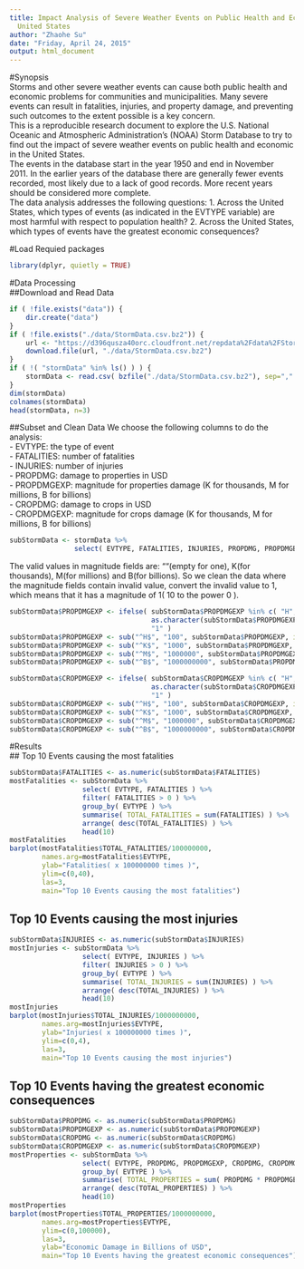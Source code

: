 ```yaml
---
title: Impact Analysis of Severe Weather Events on Public Health and Economic in the
  United States
author: "Zhaohe Su"
date: "Friday, April 24, 2015"
output: html_document
---
```


#Synopsis  
Storms and other severe weather events can cause both public health and economic problems for communities and municipalities. Many severe events can result in fatalities, injuries, and property damage, and preventing such outcomes to the extent possible is a key concern.  
This is a reproducible research document to explore the U.S. National Oceanic and Atmospheric Administration's (NOAA) Storm Database to try to find out the impact of severe weather events on public health and economic in the United States.  
The events in the database start in the year 1950 and end in November 2011. In the earlier years of the database there are generally fewer events recorded, most likely due to a lack of good records. More recent years should be considered more complete.  
The data analysis addresses the following questions:
1. Across the United States, which types of events (as indicated in the EVTYPE variable) are most harmful with respect to population health?
2. Across the United States, which types of events have the greatest economic consequences?

#Load Requied packages
```r
library(dplyr, quietly = TRUE)
```

#Data Processing  
##Download and Read Data  
```r
if ( !file.exists("data")) {
    dir.create("data")
}
if ( !file.exists("./data/StormData.csv.bz2")) {
    url <- "https://d396qusza40orc.cloudfront.net/repdata%2Fdata%2FStormData.csv.bz2"
    download.file(url, "./data/StormData.csv.bz2")
}
if ( !( "stormData" %in% ls() ) ) {
    stormData <- read.csv( bzfile("./data/StormData.csv.bz2"), sep="," )
}
dim(stormData)
colnames(stormData)
head(stormData, n=3)
```

##Subset and Clean Data
We choose the following columns to do the analysis:  
- EVTYPE: the type of event  
- FATALITIES: number of fatalities  
- INJURIES: number of injuries  
- PROPDMG: damage to properties in USD  
- PROPDMGEXP: magnitude for properties damage (K for thousands, M for millions, B for billions)  
- CROPDMG: damage to crops in USD  
- CROPDMGEXP: magnitude for crops damage (K for thousands, M for millions, B for billions)  
```r
subStormData <- stormData %>%
                select( EVTYPE, FATALITIES, INJURIES, PROPDMG, PROPDMGEXP, CROPDMG, CROPDMGEXP )
```

The valid values in magnitude fields are: ""(empty for one), K(for thousands), M(for millions) and B(for billions). So we clean the data where the magnitude fields contain invalid value, convert the invalid value to 1, which means that it has a magnitude of 1( 10 to the power 0 ).
```r
subStormData$PROPDMGEXP <- ifelse( subStormData$PROPDMGEXP %in% c( "H", "K", "M", "B", "h", "k", "m", "b"),
                                   as.character(subStormData$PROPDMGEXP),
                                   "1" )
subStormData$PROPDMGEXP <- sub("^H$", "100", subStormData$PROPDMGEXP, ignore.case=TRUE )
subStormData$PROPDMGEXP <- sub("^K$", "1000", subStormData$PROPDMGEXP, ignore.case=TRUE )
subStormData$PROPDMGEXP <- sub("^M$", "1000000", subStormData$PROPDMGEXP, ignore.case=TRUE )
subStormData$PROPDMGEXP <- sub("^B$", "1000000000", subStormData$PROPDMGEXP, ignore.case=TRUE )

subStormData$CROPDMGEXP <- ifelse( subStormData$CROPDMGEXP %in% c( "H", "K", "M", "B", "h", "k", "m", "b"),
                                   as.character(subStormData$CROPDMGEXP),
                                   "1" )
subStormData$CROPDMGEXP <- sub("^H$", "100", subStormData$CROPDMGEXP, ignore.case=TRUE )
subStormData$CROPDMGEXP <- sub("^K$", "1000", subStormData$CROPDMGEXP, ignore.case=TRUE )
subStormData$CROPDMGEXP <- sub("^M$", "1000000", subStormData$CROPDMGEXP, ignore.case=TRUE )
subStormData$CROPDMGEXP <- sub("^B$", "1000000000", subStormData$CROPDMGEXP, ignore.case=TRUE )

```

#Results  
## Top 10 Events causing the most fatalities
```r
subStormData$FATALITIES <- as.numeric(subStormData$FATALITIES)
mostFatalities <- subStormData %>%
                  select( EVTYPE, FATALITIES ) %>%
                  filter( FATALITIES > 0 ) %>%
                  group_by( EVTYPE ) %>%
                  summarise( TOTAL_FATALITIES = sum(FATALITIES) ) %>%
                  arrange( desc(TOTAL_FATALITIES) ) %>%
                  head(10)
mostFatalities
barplot(mostFatalities$TOTAL_FATALITIES/100000000, 
        names.arg=mostFatalities$EVTYPE,
        ylab="Fatalities( x 100000000 times )",
        ylim=c(0,40),
        las=3,
        main="Top 10 Events causing the most fatalities")
```

## Top 10 Events causing the most injuries
```r
subStormData$INJURIES <- as.numeric(subStormData$INJURIES)
mostInjuries <- subStormData %>%
                  select( EVTYPE, INJURIES ) %>%
                  filter( INJURIES > 0 ) %>%
                  group_by( EVTYPE ) %>%
                  summarise( TOTAL_INJURIES = sum(INJURIES) ) %>%
                  arrange( desc(TOTAL_INJURIES) ) %>%
                  head(10)
mostInjuries
barplot(mostInjuries$TOTAL_INJURIES/1000000000, 
        names.arg=mostInjuries$EVTYPE,
        ylab="Injuries( x 100000000 times )",
        ylim=c(0,4),
        las=3,
        main="Top 10 Events causing the most injuries")
```

## Top 10 Events having the greatest economic consequences
```r
subStormData$PROPDMG <- as.numeric(subStormData$PROPDMG)
subStormData$PROPDMGEXP <- as.numeric(subStormData$PROPDMGEXP)
subStormData$CROPDMG <- as.numeric(subStormData$CROPDMG)
subStormData$CROPDMGEXP <- as.numeric(subStormData$CROPDMGEXP)
mostProperties <- subStormData %>%
                  select( EVTYPE, PROPDMG, PROPDMGEXP, CROPDMG, CROPDMGEXP ) %>%
                  group_by( EVTYPE ) %>%
                  summarise( TOTAL_PROPERTIES = sum( PROPDMG * PROPDMGEXP + CROPDMG * CROPDMGEXP ) ) %>%
                  arrange( desc(TOTAL_PROPERTIES) ) %>%
                  head(10)
mostProperties
barplot(mostProperties$TOTAL_PROPERTIES/1000000000, 
        names.arg=mostProperties$EVTYPE,
        ylim=c(0,100000),
        las=3,
        ylab="Economic Damage in Billions of USD",
        main="Top 10 Events having the greatest economic consequences")
```
